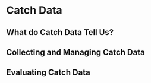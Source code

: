 # Catch Data

## What do Catch Data Tell Us?

## Collecting and Managing Catch Data

## Evaluating Catch Data